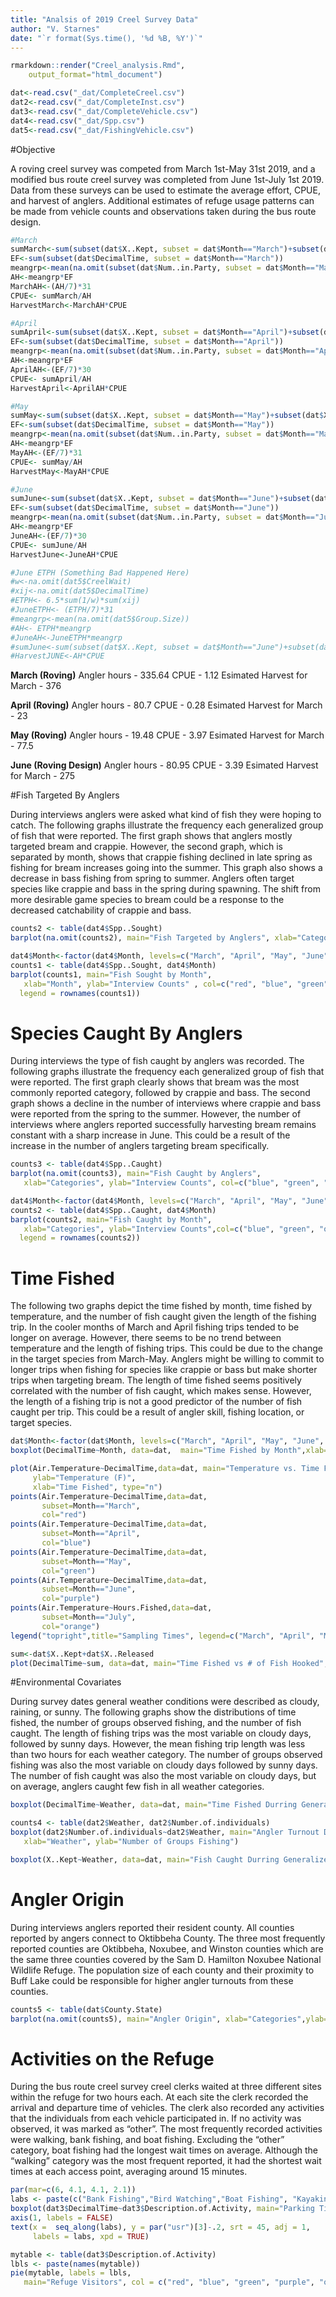 ```yaml
---
title: "Analsis of 2019 Creel Survey Data"
author: "V. Starnes"
date: "`r format(Sys.time(), '%d %B, %Y')`"
---
```


```r
rmarkdown::render("Creel_analysis.Rmd",
    output_format="html_document")
```
```r
dat<-read.csv("_dat/CompleteCreel.csv")
dat2<-read.csv("_dat/CompleteInst.csv")
dat3<-read.csv("_dat/CompleteVehicle.csv")
dat4<-read.csv("_dat/Spp.csv")
dat5<-read.csv("_dat/FishingVehicle.csv")
```
#Objective

A roving creel survey was competed from March 1st-May 31st 2019, and a modified bus route creel survey was completed from June 1st-July 1st 2019. Data from these surveys can be used to estimate the average effort, CPUE, and harvest of anglers. Additional estimates of refuge usage patterns can be made from vehicle counts and observations taken during the bus route design.


```r
#March
sumMarch<-sum(subset(dat$X..Kept, subset = dat$Month=="March")+subset(dat$X..Released, subset = dat$Month=="March"))
EF<-sum(subset(dat$DecimalTime, subset = dat$Month=="March"))
meangrp<-mean(na.omit(subset(dat$Num..in.Party, subset = dat$Month=="March")))
AH<-meangrp*EF
MarchAH<-(AH/7)*31
CPUE<- sumMarch/AH
HarvestMarch<-MarchAH*CPUE

#April
sumApril<-sum(subset(dat$X..Kept, subset = dat$Month=="April")+subset(dat$X..Released, subset = dat$Month=="April"))
EF<-sum(subset(dat$DecimalTime, subset = dat$Month=="April"))
meangrp<-mean(na.omit(subset(dat$Num..in.Party, subset = dat$Month=="April")))
AH<-meangrp*EF
AprilAH<-(EF/7)*30
CPUE<- sumApril/AH
HarvestApril<-AprilAH*CPUE

#May
sumMay<-sum(subset(dat$X..Kept, subset = dat$Month=="May")+subset(dat$X..Released, subset = dat$Month=="May"))
EF<-sum(subset(dat$DecimalTime, subset = dat$Month=="May"))
meangrp<-mean(na.omit(subset(dat$Num..in.Party, subset = dat$Month=="May")))
AH<-meangrp*EF
MayAH<-(EF/7)*31
CPUE<- sumMay/AH
HarvestMay<-MayAH*CPUE

#June
sumJune<-sum(subset(dat$X..Kept, subset = dat$Month=="June")+subset(dat$X..Released, subset = dat$Month=="June"))
EF<-sum(subset(dat$DecimalTime, subset = dat$Month=="June"))
meangrp<-mean(na.omit(subset(dat$Num..in.Party, subset = dat$Month=="June")))
AH<-meangrp*EF
JuneAH<-(EF/7)*30
CPUE<- sumJune/AH
HarvestJune<-JuneAH*CPUE

#June ETPH (Something Bad Happened Here)
#w<-na.omit(dat5$CreelWait)
#xij<-na.omit(dat5$DecimalTime)
#ETPH<- 6.5*sum(1/w)*sum(xij)
#JuneETPH<- (ETPH/7)*31
#meangrp<-mean(na.omit(dat5$Group.Size))
#AH<- ETPH*meangrp
#JuneAH<-JuneETPH*meangrp
#sumJune<-sum(subset(dat$X..Kept, subset = dat$Month=="June")+subset(dat$X..Released, subset = dat$Month=="June"))
#HarvestJUNE<-AH*CPUE
```
**March (Roving)**
Angler hours - 335.64
CPUE - 1.12
Esimated Harvest for March - 376

**April (Roving)**
Angler hours - 80.7
CPUE - 0.28
Esimated Harvest for March - 23

**May (Roving)**
Angler hours - 19.48
CPUE - 3.97
Esimated Harvest for March - 77.5

**June (Roving Design)**
Angler hours - 80.95
CPUE - 3.39
Esimated Harvest for March - 275


#Fish Targeted By Anglers

During interviews anglers were asked what kind of fish they were hoping to catch. The following graphs illustrate the frequency each generalized group of fish that were reported. The first graph shows that anglers mostly targeted bream and crappie. However, the second graph, which is separated by month, shows that crappie fishing declined in late spring as fishing for bream increases going into the summer. This graph also shows a decrease in bass fishing from spring to summer. Anglers often target species like crappie and bass in the spring during spawning. The shift from more desirable game species to bream could be a response to the decreased catchability of crappie and bass.


```r
counts2 <- table(dat4$Spp..Sought)
barplot(na.omit(counts2), main="Fish Targeted by Anglers", xlab="Categories",ylab="Interview Counts", col=c("red", "blue", "green", "purple", "orange", "black", "yellow"),  ylim=c(0,20))
```

```r
dat4$Month<-factor(dat4$Month, levels=c("March", "April", "May", "June", "July"))
counts1 <- table(dat4$Spp..Sought, dat4$Month)
barplot(counts1, main="Fish Sought by Month",
   xlab="Month", ylab="Interview Counts" , col=c("red", "blue", "green", "purple", "orange", "black", "yellow", "gray"),ylim=c(0,30),
  legend = rownames(counts1))
```

# Species Caught By Anglers

During interviews the type of fish caught by anglers was recorded. The following graphs illustrate the frequency each generalized group of fish that were reported. The first graph clearly shows that bream was the most commonly reported category, followed by crappie and bass. The second graph shows a decline in the number of interviews where crappie and bass were reported from the spring to the summer. However, the number of interviews where anglers reported successfully harvesting bream remains constant with a sharp increase in June. This could be a result of the increase in the number of anglers targeting bream specifically.


```r
counts3 <- table(dat4$Spp..Caught)
barplot(na.omit(counts3), main="Fish Caught by Anglers", 
   xlab="Categories", ylab="Interview Counts", col=c("blue", "green", "orange"))
```

```r
dat4$Month<-factor(dat4$Month, levels=c("March", "April", "May", "June", "July"))
counts2 <- table(dat4$Spp..Caught, dat4$Month)
barplot(counts2, main="Fish Caught by Month",
   xlab="Categories", ylab="Interview Counts",col=c("blue", "green", "orange"),ylim=c(0,30),
  legend = rownames(counts2))
```

# Time Fished 

The following two graphs depict the time fished by month, time fished by temperature, and the number of fish caught given the length of the fishing trip. In the cooler months of March and April fishing trips tended to be longer on average. However, there seems to be no trend between temperature and the length of fishing trips. This could be due to the change in the target species from March-May. Anglers might be willing to commit to longer trips when fishing for species like crappie or bass but make shorter trips when targeting bream. The length of time fished seems positively correlated with the number of fish caught, which makes sense. However, the length of a fishing trip is not a good predictor of the number of fish caught per trip. This could be a result of angler skill, fishing location, or target species.


```r
dat$Month<-factor(dat$Month, levels=c("March", "April", "May", "June", "July"))
boxplot(DecimalTime~Month, data=dat,  main="Time Fished by Month",xlab="Month", ylab="Time Fished")
```

```r
plot(Air.Temperature~DecimalTime,data=dat, main="Temperature vs. Time Fished",
     ylab="Temperature (F)",
     xlab="Time Fished", type="n")
points(Air.Temperature~DecimalTime,data=dat,
       subset=Month=="March",
       col="red")
points(Air.Temperature~DecimalTime,data=dat,
       subset=Month=="April",
       col="blue")
points(Air.Temperature~DecimalTime,data=dat,
       subset=Month=="May",
       col="green")
points(Air.Temperature~DecimalTime,data=dat,
       subset=Month=="June",
       col="purple")
points(Air.Temperature~Hours.Fished,data=dat,
       subset=Month=="July",
       col="orange")
legend("topright",title="Sampling Times", legend=c("March", "April", "May", "June", "July"), col=c("red", "blue", "green", "purple", "orange") , pch=1, cex=0.8, text.font=4)
```

```r
sum<-dat$X..Kept+dat$X..Released
plot(DecimalTime~sum, data=dat, main="Time Fished vs # of Fish Hooked",xlab="Number of Fish Hooked", ylab="Time Fished")
```

#Environmental Covariates

During survey dates general weather conditions were described as cloudy, raining, or sunny. The following graphs show the distributions of time fished, the number of groups observed fishing, and the number of fish caught. The length of fishing trips was the most variable on cloudy days, followed by sunny days. However, the mean fishing trip length was less than two hours for each weather category.  The number of groups observed fishing was also the most variable on cloudy days followed by sunny days. The number of fish caught was also the most variable on cloudy days, but on average, anglers caught few fish in all weather categories. 


```r
boxplot(DecimalTime~Weather, data=dat, main="Time Fished Durring Generalized Weather Conditions",xlab="Weather", ylab="Time Fished")
```

```r
counts4 <- table(dat2$Weather, dat2$Number.of.individuals)
boxplot(dat2$Number.of.individuals~dat2$Weather, main="Angler Turnout Durring Generalized Weather Conditions", 
   xlab="Weather", ylab="Number of Groups Fishing")
```

```r
boxplot(X..Kept~Weather, data=dat, main="Fish Caught Durring Generalized Weather Conditions", xlab="Weather", ylab="Catch")
```

# Angler Origin

During interviews anglers reported their resident county. All counties reported by angers connect to Oktibbeha County. The three most frequently reported counties are Oktibbeha, Noxubee, and Winston counties which are the same three counties covered by the Sam D. Hamilton Noxubee National Wildlife Refuge. The population size of each county and their proximity to Buff Lake could be responsible for higher angler turnouts from these counties.


```r
counts5 <- table(dat$County.State)
barplot(na.omit(counts5), main="Angler Origin", xlab="Categories",ylab="Interview Counts",col = c("red", "blue", "green", "purple", "orange", "gray", "lightgreen"),ylim=c(0,30))
```

# Activities on the Refuge

During the bus route creel survey creel clerks waited at three different sites within the refuge for two hours each. At each site the clerk recorded the arrival and departure time of vehicles. The clerk also recorded any activities that the individuals from each vehicle participated in. If no activity was observed, it was marked as "other". The most frequently recorded activities were walking, bank fishing, and boat fishing. Excluding the "other" category, boat fishing had the longest wait times on average. Although the "walking" category was the most frequent reported, it had the shortest wait times at each access point, averaging around 15 minutes. 


```r
par(mar=c(6, 4.1, 4.1, 2.1))
labs <- paste(c("Bank Fishing","Bird Watching","Boat Fishing", "Kayaking","Other","Photography", "Walking"))
boxplot(dat3$DecimalTime~dat3$Description.of.Activity, main="Parking Time by Activity",ylab="Interview Counts", col = c("red", "blue", "green", "purple", "orange", "gray", "lightgreen"), xaxt="n", xlab="")
axis(1, labels = FALSE)
text(x =  seq_along(labs), y = par("usr")[3]-.2, srt = 45, adj = 1,
     labels = labs, xpd = TRUE)
```



```r
mytable <- table(dat3$Description.of.Activity)
lbls <- paste(names(mytable))
pie(mytable, labels = lbls, 
   main="Refuge Visitors", col = c("red", "blue", "green", "purple", "orange", "gray", "lightgreen"))
```
